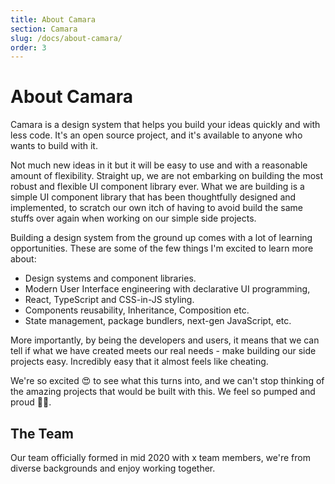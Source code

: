 ```yaml
---
title: About Camara
section: Camara
slug: /docs/about-camara/
order: 3
---
```


# About Camara

Camara is a design system that helps you build your ideas quickly and with less code. It's an open source project, and it's available to anyone who wants to build with it.

Not much new ideas in it but it will be easy to use and with a reasonable amount of flexibility. Straight up, we are not embarking on building the most robust and flexible UI component library ever. What we are building is a simple UI component library that has been thoughtfully designed and implemented, to scratch our own itch of having to avoid build the same stuffs over again when working on our simple side projects.

Building a design system from the ground up comes with a lot of learning opportunities. These are some of the few things I'm excited to learn more about:

- Design systems and component libraries.
- Modern User Interface engineering with declarative UI programming,
- React, TypeScript and CSS-in-JS styling.
- Components reusability, Inheritance, Composition etc.
- State management, package bundlers, next-gen JavaScript, etc.

More importantly, by being the developers and users, it means that we can tell if what we have created meets our real needs - make building our side projects easy. Incredibly easy that it almost feels like cheating.

We're so excited 😍 to see what this turns into, and we can't stop thinking of the amazing projects that would be built with this. We feel so pumped and proud 💪🏾.

## The Team

Our team officially formed in mid 2020 with x team members, we're from diverse backgrounds and enjoy working together.
